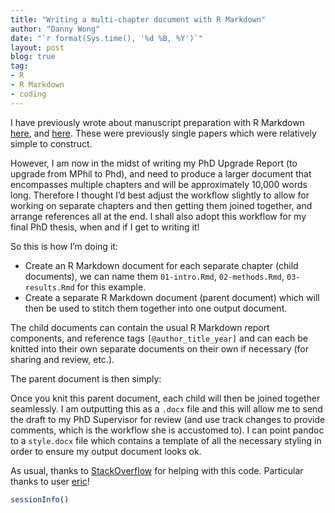 ```yaml
---
title: "Writing a multi-chapter document with R Markdown"
author: "Danny Wong"
date: "`r format(Sys.time(), '%d %B, %Y')`"
layout: post
blog: true
tag:
- R
- R Markdown
- coding
---
```


I have previously wrote about manuscript preparation with R Markdown [here](http://dannyjnwong.github.io/Producing-a-manuscript-for-journal-publication-in-R-Markdown/), and [here](http://dannyjnwong.github.io/Producing-a-manuscript-for-journal-publication-in-R-Markdown/). These were previously single papers which were relatively simple to construct. 

However, I am now in the midst of writing my PhD Upgrade Report (to upgrade from MPhil to Phd), and need to produce a larger document that encompasses multiple chapters and will be approximately 10,000 words long. Therefore I thought I'd best adjust the workflow slightly to allow for working on separate chapters and then getting them joined together, and arrange references all at the end. I shall also adopt this workflow for my final PhD thesis, when and if I get to writing it!

So this is how I'm doing it: 

- Create an R Markdown document for each separate chapter (child documents), we can name them `01-intro.Rmd`, `02-methods.Rmd`, `03-results.Rmd` for this example.
- Create a separate R Markdown document (parent document) which will then be used to stitch them together into one output document.

The child documents can contain the usual R Markdown report components, and reference tags `[@author_title_year]` and can each be knitted into their own separate documents on their own if necessary (for sharing and review, etc.).

The parent document is then simply:



Once you knit this parent document, each child will then be joined together seamlessly. I am outputting this as a `.docx` file and this will allow me to send the draft to my PhD Supervisor for review (and use track changes to provide comments, which is the workflow she is accustomed to). I can point pandoc to a `style.docx` file which contains a template of all the necessary styling in order to ensure my output document looks ok.

As usual, thanks to [StackOverflow](https://stackoverflow.com/questions/25824795/how-to-combine-two-rmarkdown-rmd-files-into-a-single-output) for helping with this code. Particular thanks to user [eric](https://stackoverflow.com/users/2577347/eric)!

```r
sessionInfo()
```